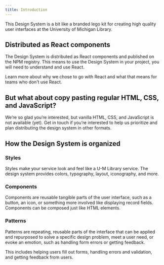 ```yaml
---
title: Introduction
---
```



<Text lede>This Design System is a bit like a branded lego kit for creating high quality user interfaces at the University of Michigan Library.</Text>

## Distributed as React components

The Design System is distributed as <gatsby-link to="/glossary/#react">React components</gatsby-link> and published on the NPM registry. This means to use the Design System in your project, you will need to understand and use React.

Learn more about <gatsby-link to="/why-react">why we chose to go with React</gatsby-link> and what that means for teams who don't use React.

## But what about copy pasting regular HTML, CSS, and JavaScript?

We’re so glad you’re interested, but vanilla HTML, CSS, and JavaScript is not available (yet). <gatsby-link to="/design-system-team#contact-us">Get in touch</gatsby-link> if you’re interested to help us prioritize and plan distributing the design system in other formats.

## How the Design System is organized

### Styles

Styles make your service look and feel like a U-M Library service. The design system provides colors, typography, layout, iconography, and more.

### Components

Components are reusable tangible parts of the user interface, such as a button, an icon, or something more involved like displaying record fields. Components can be composed just like HTML elements.

### Patterns

Patterns are repeating, reusable parts of the interface that can be applied and repurposed to solve a specific design problem, meet a user need, or evoke an emotion, such as handling form errors or getting feedback.

This includes helping users fill out forms, handling errors and validation, and getting feedback from users.
